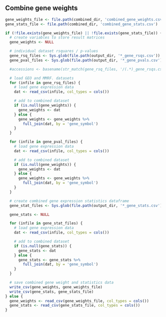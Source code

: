 ## Combine gene weights

```r
gene_weights_file <- file.path(combined_dir, 'combined_gene_weights.csv')
gene_stats_file <- file.path(combined_dir, 'combined_gene_stats.csv')

if (!file.exists(gene_weights_file) || !file.exists(gene_stats_file)) {
  # create variables to store result matrices
  gene_weights <- NULL

  # individual dataset rsquares / p-values
  gene_rsq_files <- Sys.glob(file.path(output_dir, '*_gene_rsqs.csv'))
  gene_pval_files <- Sys.glob(file.path(output_dir, '*_gene_pvals.csv'))

  #accessions <- basename(str_match(gene_rsq_files, '/(.*)_gene_rsqs.csv')[, 2])

  # load GEO and MMRF. datasets
  for (infile in gene_rsq_files) {
    # load gene expression data
    dat <- read_csv(infile, col_types = cols())

    # add to combined dataset
    if (is.null(gene_weights)) {
      gene_weights <- dat
    } else {
      gene_weights <- gene_weights %>%
        full_join(dat, by = 'gene_symbol')
    }
  }

  for (infile in gene_pval_files) {
    # load gene expression data
    dat <- read_csv(infile, col_types = cols())

    # add to combined dataset
    if (is.null(gene_weights)) {
      gene_weights <- dat
    } else {
      gene_weights <- gene_weights %>%
        full_join(dat, by = 'gene_symbol')
    }
  }

  # create combined gene expression statistics dataframe
  gene_stat_files <- Sys.glob(file.path(output_dir, '*_gene_stats.csv'))

  gene_stats <- NULL

  for (infile in gene_stat_files) {
    # load gene expression data
    dat <- read_csv(infile, col_types = cols())

    # add to combined dataset
    if (is.null(gene_stats)) {
      gene_stats <- dat
    } else {
      gene_stats <- gene_stats %>%
        full_join(dat, by = 'gene_symbol')
    }
  }

  # save combined gene weight and statistics data
  write_csv(gene_weights, gene_weights_file)
  write_csv(gene_stats, gene_stats_file)
} else {
  gene_weights <- read_csv(gene_weights_file, col_types = cols())
  gene_stats <- read_csv(gene_stats_file, col_types = cols())
}
```

